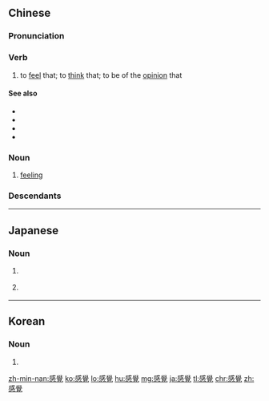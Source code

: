 {{also|感觉}}
==Chinese==
{{zh-forms|s=感觉}}

===Pronunciation===
{{zh-pron
|m=gǎnjué
|c=gam2 gok3
|h=pfs=kám-kok
|md=gāng-gáuk
|mn=kám-kak
|w=2koe jiaq
|ma=Zh-ganjué.ogg
|cat=n,v
}}

===Verb===
{{zh-verb}}

# to [[feel]] that; to [[think]] that; to be of the [[opinion]] that

====See also====
* {{zh-l|覺得}}
* {{zh-l|認為}}
* {{zh-l|想}}
* {{zh-l|以為}}

===Noun===
{{zh-noun}}

# [[feeling]] {{zh-mw|m:個|m:種}}

===Descendants===
{{CJKV|感覺|s=感覚|かんかく|감각|cảm giác}}

{{zh-cat|Elementary}}

----

==Japanese==
{{ja-kanjitab|かん|かく|yomi=o}}

===Noun===
{{ja-noun|かんかく|shin=感覚}}

# {{l|en|sense|id=method to gather data}} {{gloss|method to gather data}}
# {{l|en|sense|id=natural ability}} {{gloss|natural ability}}

----

==Korean==
{{ko-hanjatab}}

===Noun===
{{ko-noun|hj|hangeul=감각}}

# {{hanja form of|감각|sensation}}

[[zh-min-nan:感覺]]
[[ko:感覺]]
[[lo:感覺]]
[[hu:感覺]]
[[mg:感覺]]
[[ja:感覺]]
[[tl:感覺]]
[[chr:感覺]]
[[zh:感覺]]